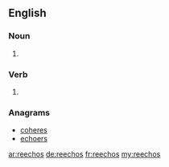 ==English==

===Noun===
{{head|en|plural}}

# {{plural of|reecho|lang=en|nocat=1}}

===Verb===
{{head|en}}

# {{en-third-person singular of|reecho}}

===Anagrams===
* [[coheres#English|coheres]]
* [[echoers#English|echoers]]

[[ar:reechos]]
[[de:reechos]]
[[fr:reechos]]
[[my:reechos]]